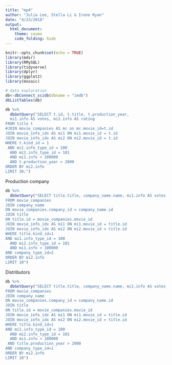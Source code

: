 ```yaml
---
title: "mp4"
author: "Julia Lee, Stella Li & Irene Ryan"
date: "4/23/2018"
output: 
  html_document:
    theme: cosmo 
    code_folding: hide
---
```


```r
knitr::opts_chunk$set(echo = TRUE)
library(mdsr)
library(RMySQL)
library(tidyverse)
library(dplyr)
library(ggplot2)
library(mosaic)
```


```r
# data exploration
db<-dbConnect_scidb(dbname = "imdb")
dbListTables(db)

db %>%
  dbGetQuery("SELECT t.id, t.title, t.production_year, 
  mi1.info AS votes, mi2.info AS rating
FROM title t 
#JOIN movie_companies AS mc on mc.movie_id=t.id
JOIN movie_info_idx AS mi1 ON mi1.movie_id = t.id
JOIN movie_info_idx AS mi2 ON mi2.movie_id = t.id
WHERE t.kind_id = 1
 AND mi1.info_type_id = 100
  AND mi2.info_type_id = 101
  AND mi1.info > 100000
  AND t.production_year > 2000
ORDER BY mi2.info
LIMIT 30;")
```


Production company
```r
db %>%
  dbGetQuery("SELECT title.title, company_name.name, mi1.info AS votes, mi2.info AS rating
FROM movie_companies
JOIN company_name
ON movie_companies.company_id = company_name.id
JOIN title
ON title.id = movie_companies.movie_id
JOIN movie_info_idx AS mi1 ON mi1.movie_id = title.id
JOIN movie_info_idx AS mi2 ON mi2.movie_id = title.id
WHERE title.kind_id=1
AND mi1.info_type_id = 100
  AND mi2.info_type_id = 101
  AND mi1.info > 100000
AND company_type_id=2
ORDER BY mi2.info
LIMIT 10")
```

Distributors
```r
db %>%
  dbGetQuery("SELECT title.title, company_name.name, mi1.info AS votes, mi2.info AS rating
FROM movie_companies
JOIN company_name
ON movie_companies.company_id = company_name.id
JOIN title
ON title.id = movie_companies.movie_id
JOIN movie_info_idx AS mi1 ON mi1.movie_id = title.id
JOIN movie_info_idx AS mi2 ON mi2.movie_id = title.id
WHERE title.kind_id=1
AND mi1.info_type_id = 100
  AND mi2.info_type_id = 101
  AND mi1.info > 100000
 AND title.production_year > 2000
AND company_type_id=1
ORDER BY mi2.info
LIMIT 10")
```
